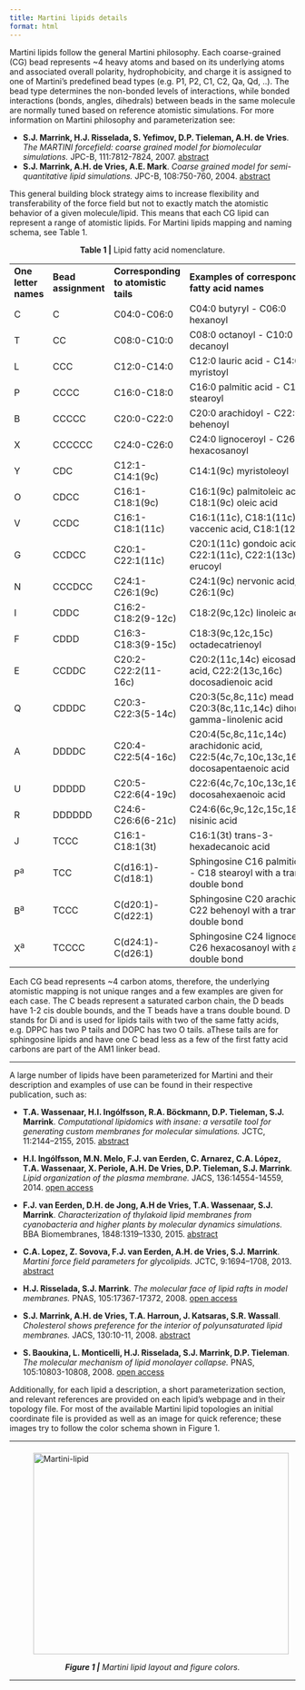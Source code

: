 ```yaml
---
title: Martini lipids details
format: html
---
```


Martini lipids follow the general Martini philosophy. Each coarse-grained (CG) bead represents ~4 heavy atoms and based on its underlying atoms and associated overall polarity, hydrophobicity, and charge it is assigned to one of Martini's predefined bead types (e.g. P1, P2, C1, C2, Qa, Qd, ..). The bead type determines the non-bonded levels of interactions, while bonded interactions (bonds, angles, dihedrals) between beads in the same molecule are normally tuned based on reference atomistic simulations. For more information on Martini philosophy and parameterization see:

- **S.J. Marrink, H.J. Risselada, S. Yefimov, D.P. Tieleman, A.H. de Vries**. *The MARTINI forcefield: coarse grained model for biomolecular simulations.* JPC-B, 111:7812-7824, 2007. [abstract](http://pubs.acs.org/doi/abs/10.1021/jp071097f)
- **S.J. Marrink, A.H. de Vries, A.E. Mark**. *Coarse grained model for semi-quantitative lipid simulations.* JPC-B, 108:750-760, 2004. [abstract](http://pubs.acs.org/doi/abs/10.1021/jp036508g)

This general building block strategy aims to increase flexibility and transferability of the force field but not to exactly match the atomistic behavior of a given molecule/lipid. This means that each CG lipid can represent a range of atomistic lipids. For Martini lipids mapping and naming schema, see Table 1.

<p style="text-align: center;"><a name="Table.1"></a><strong>Table 1 |</strong> Lipid fatty acid nomenclature. </p>
<table>
<tbody>
<tr>
<td><strong>One letter names</strong></td>
<td><strong>Bead assignment</strong></td>
<td><strong>Corresponding to atomistic tails</strong></td>
<td><strong>Examples of corresponding fatty acid names</strong></td>
</tr>
<tr>
<td>C</td>
<td>C</td>
<td>C04:0-C06:0</td>
<td>C04:0 butyryl - C06:0 hexanoyl</td>
</tr>
<tr>
<td>T</td>
<td>CC</td>
<td>C08:0-C10:0</td>
<td>C08:0 octanoyl - C10:0 decanoyl</td>
</tr>
<tr>
<td>L</td>
<td>CCC</td>
<td>C12:0-C14:0</td>
<td>C12:0 lauric acid - C14:0 myristoyl</td>
</tr>
<tr>
<td>P</td>
<td>CCCC</td>
<td>C16:0-C18:0</td>
<td>C16:0 palmitic acid - C18:0 stearoyl</td>
</tr>
<tr>
<td>B</td>
<td>CCCCC</td>
<td>C20:0-C22:0</td>
<td>C20:0 arachidoyl - C22:0 behenoyl</td>
</tr>
<tr>
<td>X</td>
<td>CCCCCC</td>
<td>C24:0-C26:0</td>
<td>C24:0 lignoceroyl - C26:0 hexacosanoyl</td>
</tr>
<tr>
<td>Y</td>
<td>CDC</td>
<td>C12:1-C14:1(9c)</td>
<td>C14:1(9c) myristoleoyl</td>
</tr>
<tr>
<td>O</td>
<td>CDCC</td>
<td>C16:1-C18:1(9c)</td>
<td>C16:1(9c) palmitoleic acid, C18:1(9c) oleic acid</td>
</tr>
<tr>
<td>V</td>
<td>CCDC</td>
<td>C16:1-C18:1(11c)</td>
<td>C16:1(11c), C18:1(11c) cis-vaccenic acid, C18:1(12c)</td>
</tr>
<tr>
<td>G</td>
<td>CCDCC</td>
<td>C20:1-C22:1(11c)</td>
<td>C20:1(11c) gondoic acid, C22:1(11c), C22:1(13c) erucoyl</td>
</tr>
<tr>
<td>N</td>
<td>CCCDCC</td>
<td>C24:1-C26:1(9c)</td>
<td>C24:1(9c) nervonic acid, C26:1(9c)</td>
</tr>
<tr>
<td>I</td>
<td>CDDC</td>
<td>C16:2-C18:2(9-12c)</td>
<td>C18:2(9c,12c) linoleic acid</td>
</tr>
<tr>
<td>F</td>
<td>CDDD</td>
<td>C16:3-C18:3(9-15c)</td>
<td>C18:3(9c,12c,15c) octadecatrienoyl</td>
</tr>
<tr>
<td>E</td>
<td>CCDDC</td>
<td>C20:2-C22:2(11-16c)</td>
<td>C20:2(11c,14c) eicosadienoic acid, C22:2(13c,16c) docosadienoic acid</td>
</tr>
<tr>
<td>Q</td>
<td>CDDDC</td>
<td>C20:3-C22:3(5-14c)</td>
<td>C20:3(5c,8c,11c) mead acid, C20:3(8c,11c,14c) dihomo-gamma-linolenic acid</td>
</tr>
<tr>
<td>A</td>
<td>DDDDC</td>
<td>C20:4-C22:5(4-16c)</td>
<td>C20:4(5c,8c,11c,14c) arachidonic acid, C22:5(4c,7c,10c,13c,16c) docosapentaenoic acid</td>
</tr>
<tr>
<td>U</td>
<td>DDDDD</td>
<td>C20:5-C22:6(4-19c)</td>
<td>C22:6(4c,7c,10c,13c,16c,19c) docosahexaenoic acid</td>
</tr>
<tr>
<td>R</td>
<td>DDDDDD</td>
<td>C24:6-C26:6(6-21c)</td>
<td>C24:6(6c,9c,12c,15c,18c,21c) nisinic acid</td>
</tr>
<tr>
<td>J</td>
<td>TCCC</td>
<td>C16:1-C18:1(3t)</td>
<td>C16:1(3t) trans-3-hexadecanoic acid</td>
</tr>
<tr>
<td>P<sup>a</sup></td>
<td>TCC</td>
<td>C(d16:1)-C(d18:1)</td>
<td>Sphingosine C16 palmitic acid - C18 stearoyl with a trans double bond</td>
</tr>
<tr>
<td>B<sup>a</sup></td>
<td>TCCC</td>
<td>C(d20:1)-C(d22:1)</td>
<td>Sphingosine C20 arachidoyl - C22 behenoyl with a trans double bond</td>
</tr>
<tr>
<td>X<sup>a</sup></td>
<td>TCCCC</td>
<td>C(d24:1)-C(d26:1)</td>
<td>Sphingosine C24 lignoceroyl - C26 hexacosanoyl with a trans double bond</td>
</tr>
</tbody>
</table>

Each CG bead represents ~4 carbon atoms, therefore, the underlying atomistic mapping is not unique ranges and a few examples are given for each case. The C beads represent a saturated carbon chain, the D beads have 1-2 cis double bounds, and the T beads have a trans double bound. D stands for Di and is used for lipids tails with two of the same fatty acids, e.g. DPPC has two P tails and DOPC has two O tails. aThese tails are for sphingosine lipids and have one C bead less as a few of the first fatty acid carbons are part of the AM1 linker bead.

<hr>

A large number of lipids have been parameterized for Martini and their description and examples of use can be found in their respective publication, such as:

- **T.A. Wassenaar, H.I. Ingólfsson, R.A. Böckmann, D.P. Tieleman, S.J. Marrink**. *Computational lipidomics with insane: a versatile tool for generating custom membranes for molecular simulations.* JCTC, 11:2144–2155, 2015. [abstract](http://pubs.acs.org/doi/abs/10.1021/acs.jctc.5b00209)

- **H.I. Ingólfsson, M.N. Melo, F.J. van Eerden, C. Arnarez, C.A. López, T.A. Wassenaar, X. Periole, A.H. De Vries, D.P. Tieleman, S.J. Marrink**. *Lipid organization of the plasma membrane.* JACS, 136:14554-14559, 2014. [open access](http://pubs.acs.org/doi/abs/10.1021/ja507832e?journalCode=jacsat)


- **F.J. van Eerden, D.H. de Jong, A.H de Vries, T.A. Wassenaar, S.J. Marrink**. *Characterization of thylakoid lipid membranes from cyanobacteria and higher plants by molecular dynamics simulations.* BBA Biomembranes, 1848:1319–1330, 2015. [abstract](http://dx.doi.org/10.1016/j.bbamem.2015.02.025)

- **C.A. Lopez, Z. Sovova, F.J. van Eerden, A.H. de Vries, S.J. Marrink**. *Martini force field parameters for glycolipids.* JCTC, 9:1694–1708, 2013. [abstract](http://pubs.acs.org/doi/abs/10.1021/ct3009655)

- **H.J. Risselada, S.J. Marrink**. *The molecular face of lipid rafts in model membranes.* PNAS, 105:17367-17372, 2008. [open access](http://www.pnas.org/content/105/45/17367.full?sid=f7746017-6149-4d49-9aca-5878575bab5f)

- **S.J. Marrink, A.H. de Vries, T.A. Harroun, J. Katsaras, S.R. Wassall**. *Cholesterol shows preference for the interior of polyunsaturated lipid membranes.* JACS, 130:10-11, 2008. [abstract](http://pubs.acs.org/doi/abs/10.1021/ja076641c)

- **S. Baoukina, L. Monticelli, H.J. Risselada, S.J. Marrink, D.P. Tieleman**. *The molecular mechanism of lipid monolayer collapse.* PNAS, 105:10803-10808, 2008. [open access](http://www.pnas.org/content/105/31/10803.full?sid=f7746017-6149-4d49-9aca-5878575bab5f)

Additionally, for each lipid a description, a short parameterization section, and relevant references are provided on each lipid's webpage and in their topology file. For most of the available Martini lipid topologies an initial coordinate file is provided as well as an image for quick reference; these images try to follow the color schema shown in Figure 1.

<hr />
<p style="text-align: left; margin-left: 30px;">&nbsp;<a name="fig.1"></a></p>
<p style="text-align: left; margin-left: 30px;"><img style="margin-top: -25px; display: block; margin-left: auto; margin-right: auto;" src="figure-master-legend.png" alt="Martini-lipid" width="450" height="355" /></p>
<p style="text-align: center;"><em><strong>Figure 1 |</strong> Martini lipid layout and figure colors. </em></p>
<hr />